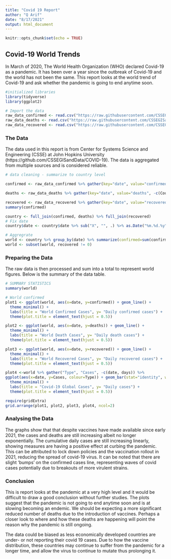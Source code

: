 ```yaml
---
title: "Covid 19 Report"
author: "Q Arif"
date: "8/17/2021"
output: html_document
---
```


```r
knitr::opts_chunk$set(echo = TRUE)
```

## Covid-19 World Trends 

In March of 2020, The World Health Organization (WHO) declared Covid-19 as a pandemic. It has been over a year since the outbreak of Covid-19 and the world has not been the same. This report looks at the world trend of Covid-19 and ask whether the pandemic is going to end anytime soon. 


```r
#initialized libraries
library(tidyverse)
library(ggplot2)

# Import the data
raw_data_confirmed <- read.csv("https://raw.githubusercontent.com/CSSEGISandData/COVID-19/master/csse_covid_19_data/csse_covid_19_time_series/time_series_covid19_confirmed_global.csv")
raw_data_deaths <- read.csv("https://raw.githubusercontent.com/CSSEGISandData/COVID-19/master/csse_covid_19_data/csse_covid_19_time_series/time_series_covid19_deaths_global.csv")
raw_data_recovered <- read.csv("https://raw.githubusercontent.com/CSSEGISandData/COVID-19/master/csse_covid_19_data/csse_covid_19_time_series/time_series_covid19_recovered_global.csv")

```
### The Data 

The data used in this report is from Center for Systems Science and Engineering (CSSE) at John Hopkins University (https://github.com/CSSEGISandData/COVID-19). The data is aggregated from multiple sources and is considered reliable. 


```r
# data cleaning - summarize to country level

confirmed <- raw_data_confirmed %>% gather(key="date", value="confirmed", -c(Country.Region, Province.State, Lat, Long)) %>% group_by(Country.Region, date) %>% summarize(confirmed=sum(confirmed))

deaths <- raw_data_deaths %>% gather(key="date", value="deaths", -c(Country.Region, Province.State, Lat, Long)) %>% group_by(Country.Region, date) %>% summarize(deaths=sum(deaths))

recovered <- raw_data_recovered %>% gather(key="date", value="recovered", -c(Country.Region, Province.State, Lat, Long)) %>% group_by(Country.Region, date) %>% summarize(recovered=sum(recovered))
summary(confirmed)

country <- full_join(confirmed, deaths) %>% full_join(recovered)
# Fix date 
country$date <- country$date %>% sub("X", "", .) %>% as.Date("%m.%d.%y")

# Aggregrate
world <- country %>% group_by(date) %>% summarize(confirmed=sum(confirmed), deaths=sum(deaths), recovered=sum(recovered))  %>% mutate(days = date - first(date) + 1)
world <- subset(world, recovered != 0)
```
### Preparing the Data
The raw data is then processed and sum into a total to represent world figures. Below is the summary of the data table. 

```r
# SUMMARY STATISTICS
summary(world)

```


```r

# World confirmed
plot1 <- ggplot(world, aes(x=date, y=confirmed)) + geom_line() +
  theme_minimal() +
  labs(title = "World Confirmed Cases", y= "Daily confirmed cases") +
  theme(plot.title = element_text(hjust = 0.5)) 

plot2 <- ggplot(world, aes(x=date, y=deaths)) + geom_line() +
  theme_minimal() +
  labs(title = "World Death Cases", y= "Daily death cases") +
  theme(plot.title = element_text(hjust = 0.5)) 

plot3 <- ggplot(world, aes(x=date, y=recovered)) + geom_line() +
  theme_minimal() +
  labs(title = "World Recovered Cases", y= "Daily recovered cases") +
  theme(plot.title = element_text(hjust = 0.5))

plot4 <-world %>% gather("Type", "Cases", -c(date, days)) %>%
ggplot(aes(x=date, y=Cases, colour=Type)) + geom_bar(stat="identity", width=0.5, fill= "white") +
  theme_minimal() +
  labs(title = "Covid-19 Global Cases", y= "Daily cases") +
  theme(plot.title = element_text(hjust = 0.5))

require(gridExtra)
grid.arrange(plot1, plot2, plot3, plot4, ncol=2)


```


### Analysing the Data

The graphs show that that despite vaccines have made available since early 2021, the cases and deaths are still increasing albeit no longer exponentially. The cumulative daily cases are still increasing linearly, showing measures are having a positive effect at curbing the pandemic. This can be attributed to lock down policies and the vaccination rollout in 2021, reducing the spread of covid-19 virus. It can be noted that there are slight 'bumps' on the confirmed cases line, representing waves of covid cases potentially due to breakouts of more virulent strains. 

### Conclusion

This is report looks at the pandemic at a very high level and it would be difficult to draw a good conclusion without further studies. The plots suggest that the pandemic is not going to end anytime soon and is at slowing becoming an endemic. We should be expecting a more significant reduced number of deaths due to the introduction of vaccines. Perhaps a closer look to where and how these deaths are happening will point the reason why the pandemic is still ongoing. 

The data could be biased as less economically developed countries are under- or not reporting their covid 19 cases. Due to how the vaccine distribution, these countries may continue to suffer from the pandemic for a longer time, and allow the virus to continue to mutate thus prolonging it. 
